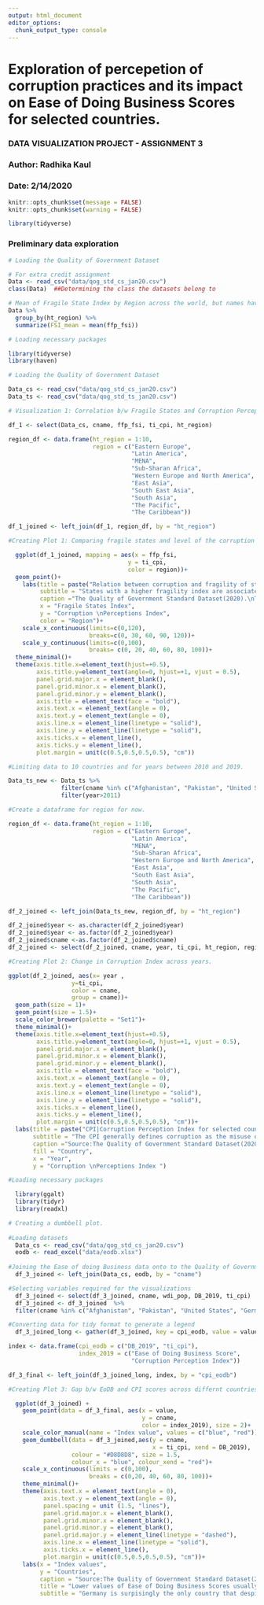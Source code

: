 ```yaml
---
output: html_document
editor_options: 
  chunk_output_type: console
---
```


# Exploration of percepetion of corruption practices and its impact on Ease of Doing Business Scores for selected countries.

### DATA VISUALIZATION PROJECT - ASSIGNMENT 3
### Author: Radhika Kaul
### Date: 2/14/2020
```r
knitr::opts_chunk$set(message = FALSE)
knitr::opts_chunk$set(warning = FALSE)
```

```r
library(tidyverse)
```

### Preliminary data exploration

``` r

# Loading the Quality of Government Dataset

# For extra credit assignment
Data <- read_csv("data/qog_std_cs_jan20.csv")
class(Data)  ##Determining the class the datasets belong to
```

```r
# Mean of Fragile State Index by Region across the world, but names have not transported.
Data %>%
  group_by(ht_region) %>%
  summarize(FSI_mean = mean(ffp_fsi))

```

```r

# Loading necessary packages

library(tidyverse)
library(haven)
```

```r

# Loading the Quality of Government Dataset

Data_cs <- read_csv("data/qog_std_cs_jan20.csv")
Data_ts <- read_csv("data/qog_std_ts_jan20.csv")
```


```r
# Visualization 1: Correlation b/w Fragile States and Corruption Perception in the country

df_1 <- select(Data_cs, cname, ffp_fsi, ti_cpi, ht_region) 

region_df <- data.frame(ht_region = 1:10, 
                        region = c("Eastern Europe",
                                   "Latin America",
                                   "MENA",
                                   "Sub-Sharan Africa", 
                                   "Western Europe and North America",
                                   "East Asia",
                                   "South East Asia",
                                   "South Asia",
                                   "The Pacific",
                                   "The Caribbean"))

df_1_joined <- left_join(df_1, region_df, by = "ht_region")
```

```r

#Creating Plot 1: Comparing fragile states and level of the corruption perception

  ggplot(df_1_joined, mapping = aes(x = ffp_fsi, 
                                  y = ti_cpi, 
                                  color = region))+
  geom_point()+
    labs(title = paste("Relation between corruption and fragility of states across different \ncountries in the world in 2019 "),
         subtitle = "States with a higher fragility index are associates with higher corruption index",
         caption ="The Quality of Government Standard Dataset(2020).\nThe Quality of Government Institute \nFSI=0(least corrupt); FSI=100(most corrupt)\nCPI=0(most corrupt);CPI=100(least corrupt)",         
         x = "Fragile States Index",
         y = "Corruption \nPerceptions Index",
         color = "Region")+
    scale_x_continuous(limits=c(0,120),
                       breaks=c(0, 30, 60, 90, 120))+
    scale_y_continuous(limits=c(0,100),
                       breaks= c(0, 20, 40, 60, 80, 100))+
  theme_minimal()+
  theme(axis.title.x=element_text(hjust=+0.5),
        axis.title.y=element_text(angle=0, hjust=+1, vjust = 0.5),
        panel.grid.major.x = element_blank(),
        panel.grid.minor.x = element_blank(),
        panel.grid.minor.y = element_blank(),
        axis.title = element_text(face = "bold"),
        axis.text.x = element_text(angle = 0),
        axis.text.y = element_text(angle = 0),
        axis.line.x = element_line(linetype = "solid"),
        axis.line.y = element_line(linetype = "solid"),
        axis.ticks.x = element_line(),
        axis.ticks.y = element_line(),
        plot.margin = unit(c(0.5,0.5,0.5,0.5), "cm"))
```





```r

#Limiting data to 10 countries and for years between 2010 and 2019.

Data_ts_new <- Data_ts %>%
               filter(cname %in% c("Afghanistan", "Pakistan", "United States", "Germany", "Iran", "Turkey", "India", "China")) %>%
               filter(year>2011) 
```

```r

#Create a dataframe for region for now.

region_df <- data.frame(ht_region = 1:10, 
                        region = c("Eastern Europe",
                                   "Latin America",
                                   "MENA",
                                   "Sub-Sharan Africa", 
                                   "Western Europe and North America",
                                   "East Asia",
                                   "South East Asia",
                                   "South Asia",
                                   "The Pacific",
                                   "The Caribbean"))

df_2_joined <- left_join(Data_ts_new, region_df, by = "ht_region")

df_2_joined$year <- as.character(df_2_joined$year)
df_2_joined$year <- as.factor(df_2_joined$year)
df_2_joined$cname <-as.factor(df_2_joined$cname)
df_2_joined <- select(df_2_joined, cname, year, ti_cpi, ht_region, region)
```

```r

#Creating Plot 2: Change in Corruption Index across years.

ggplot(df_2_joined, aes(x= year , 
                  y=ti_cpi,
                  color = cname,
                  group = cname))+
  geom_path(size = 1)+
  geom_point(size = 1.5)+
  scale_color_brewer(palette = "Set1")+
  theme_minimal()+
  theme(axis.title.x=element_text(hjust=+0.5),
        axis.title.y=element_text(angle=0, hjust=+1, vjust = 0.5),
        panel.grid.major.x = element_blank(),
        panel.grid.minor.x = element_blank(),
        panel.grid.minor.y = element_blank(),
        axis.title = element_text(face = "bold"),
        axis.text.x = element_text(angle = 0),
        axis.text.y = element_text(angle = 0),
        axis.line.x = element_line(linetype = "solid"),
        axis.line.y = element_line(linetype = "solid"),
        axis.ticks.x = element_line(),
        axis.ticks.y = element_line(),
        plot.margin = unit(c(0.5,0.5,0.5,0.5), "cm"))+
  labs(title = paste("CPI|Corruption Perception Index for selected countries between years 2010-2019 "),
       subtitle = "The CPI generally defines corruption as the misuse of public power for private benefit.\nThe CPI currently ranks 176 countrieson a scale of 100(very clean) to 0(highly corrupt)",
       caption ="Source:The Quality of Government Standard Dataset(2020).",
       fill = "Country",
       x = "Year",
       y = "Corruption \nPerceptions Index ")
```




```r

#Loading necessary packages

  library(ggalt)
  library(tidyr)
  library(readxl)
```
  
```r

# Creating a dumbbell plot.
  
#Loading datasets
  Data_cs <- read_csv("data/qog_std_cs_jan20.csv")
  eodb <- read_excel("data/eodb.xlsx")
  
#Joining the Ease of doing Business data onto to the Quality of Government Data
  df_3_joined <- left_join(Data_cs, eodb, by = "cname")

#Selecting variables required for the visualizations
  df_3_joined <- select(df_3_joined, cname, wdi_pop, DB_2019, ti_cpi)
  df_3_joined <- df_3_joined  %>%
  filter(cname %in% c("Afghanistan", "Pakistan", "United States", "Germany",    "Iran", "Turkey", "India", "China"))
```


```r
#Converting data for tidy format to generate a legend
  df_3_joined_long <- gather(df_3_joined, key = cpi_eodb, value = value, 3:4)

index <- data.frame(cpi_eodb = c("DB_2019", "ti_cpi"), 
                    index_2019 = c("Ease of Doing Business Score",
                                   "Corruption Perception Index"))

df_3_final <- left_join(df_3_joined_long, index, by = "cpi_eodb")
```
  
  
```r

#Creating Plot 3: Gap b/w EoDB and CPI scores across differnt countries.

  ggplot(df_3_joined) +
    geom_point(data = df_3_final, aes(x = value, 
                                      y = cname,
                                      color = index_2019), size = 2)+
    scale_color_manual(name = "Index value", values = c("blue", "red"))+
    geom_dumbbell(data = df_3_joined,aes(y = cname,
                                         x = ti_cpi, xend = DB_2019),
                  colour = "#D8D8D8", size = 1.5,
                  colour_x = "blue", colour_xend = "red")+
    scale_x_continuous(limits = c(0,100), 
                       breaks = c(0,20, 40, 60, 80, 100))+
    theme_minimal()+
    theme(axis.text.x = element_text(angle = 0),
          axis.text.y = element_text(angle = 0),
          panel.spacing = unit (1.5, "lines"),
          panel.grid.major.x = element_blank(),
          panel.grid.minor.x = element_blank(),
          panel.grid.minor.y = element_blank(),
          panel.grid.major.y = element_line(linetype = "dashed"),
          axis.line.x = element_line(linetype = "solid"),
          axis.ticks.x = element_line(),
          plot.margin = unit(c(0.5,0.5,0.5,0.5), "cm"))+
    labs(x = "Index values",
         y = "Countries",
         caption = "Source:The Quality of Government Standard Dataset(2020).",
         title = "Lower values of Ease of Doing Business Scores usually follows countries with bad corruption practices.",
         subtitle = "Germany is surpisingly the only country that despite being less corrupt, has a lesser EoDB score.\nLargest gap  between the two indices is observed for Turkey and China.")
```